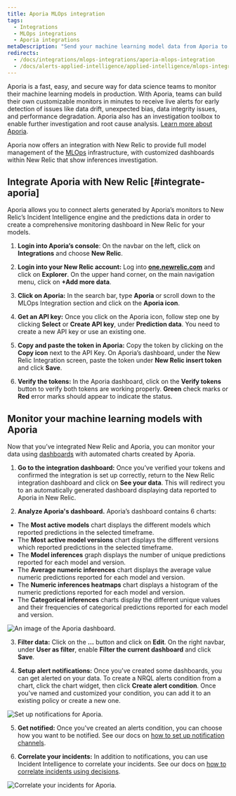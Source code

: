 ```yaml
---
title: Aporia MLOps integration
tags:
  - Integrations
  - MLOps integrations  
  - Aporia integrations
metaDescription: "Send your machine learning model data from Aporia to New Relic to understand your model's performance."
redirects:
  - /docs/integrations/mlops-integrations/aporia-mlops-integration
  - /docs/alerts-applied-intelligence/applied-intelligence/mlops-integrations/aporia-mlops-integration
---
```


Aporia is a fast, easy, and secure way for data science teams to monitor their machine learning models in production. With Aporia, teams can build their own customizable monitors in minutes to receive live alerts for early detection of issues like data drift, unexpected bias, data integrity issues, and performance degradation. Aporia also has an investigation toolbox to enable further investigation and root cause analysis. [Learn more about Aporia](https://www.aporia.com). 

Aporia now offers an integration with New Relic to provide full model management of the [MLOps](/docs/alerts-applied-intelligence/applied-intelligence/mlops/get-started/intro-mlops/) infrastructure, with customized dashboards within New Relic that show inferences investigation.

## Integrate Aporia with New Relic [#integrate-aporia] 

Aporia allows you to connect alerts generated by Aporia’s monitors to New Relic’s Incident Intelligence engine and the predictions data in order to create a comprehensive monitoring dashboard in New Relic for your models.

1. **Login into Aporia’s console**: On the navbar on the left, click on **Integrations** and choose **New Relic**.

2. **Login into your New Relic account:** Log into **[one.newrelic.com](https://one.newrelic.com)** and click on **Explorer**. On the upper hand corner, on the main navigation menu, click on **+Add more data**.     
    
3. **Click on Aporia:** In the search bar, type **Aporia** or scroll down to the MLOps Integration section and click on the **Aporia icon**.  
      
4. **Get an API key:** Once you click on the Aporia icon, follow step one by clicking **Select** or **Create API key**, under **Prediction data**. You need to create a new API key or use an existing one. 
 
5. **Copy and paste the token in Aporia:** Copy the token by clicking on the **Copy icon** next to the API Key. On Aporia’s dashboard, under the New Relic Integration screen, paste the token under **New Relic insert token** and click **Save**.

6. **Verify the tokens:** In the Aporia dashboard, click on the **Verify tokens** button to verify both tokens are working properly. **Green** check marks or **Red** error marks should appear to indicate the status. 
            
## Monitor your machine learning models with Aporia

Now that you’ve integrated New Relic and Aporia, you can monitor your data using [dashboards](/docs/query-your-data/explore-query-data/dashboards/introduction-dashboards/) with automated charts created by Aporia. 
    
1. **Go to the integration dashboard:** Once you’ve verified your tokens and confirmed the integration is set up correctly, return to the New Relic integration dashboard and click on **See your data**. This will redirect you to an automatically generated dashboard displaying data reported to Aporia in New Relic. 

2. **Analyze Aporia's dashboard.** Aporia’s dashboard contains 6 charts: 
* The **Most active models** chart displays the different models which reported predictions in the selected timeframe.
* The **Most active model versions** chart displays the different versions which reported predictions in the selected timeframe. 
* The **Model inferences** graph displays the number of unique predictions reported for each model and version. 
* The **Average numeric inferences** chart displays the average value numeric predictions reported for each model and version. 
* The **Numeric inferences heatmaps** chart displays a histogram of the numeric predictions reported for each model and version. 
* The **Categorical inferences** charts display the different unique values and their frequencies of categorical predictions reported for each model and version. 

![An image of the Aporia dashboard.](./images/aporia1.png "An image of the Aporia dashboard")
    
3. **Filter data:** Click on the **…** button and click on **Edit**. On the right navbar, under **User as filter**, enable **Filter the current dashboard** and click **Save**.
        
4. **Setup alert notifications:** Once you've created some dashboards, you can get alerted on your data. To create a NRQL alerts condition from a chart, click the chart widget, then click **Create alert condition**. Once you've named and customized your condition, you can add it to an existing policy or create a new one.

![Set up notifications for Aporia.](./images/aporia2.png "Set up notifications for Aporia")

5. **Get notified:** Once you've created an alerts condition, you can choose how you want to be notified. See our docs on [how to set up notification channels](/docs/alerts-applied-intelligence/new-relic-alerts/alert-notifications/notification-channels-control-where-send-alerts/).
        
6. **Correlate your incidents:** In addition to notifications, you can use Incident Intelligence to correlate your incidents. See our docs on [how to correlate incidents using decisions](/docs/alerts-applied-intelligence/applied-intelligence/incident-intelligence/change-applied-intelligence-correlation-logic-decisions/).

![Correlate your incidents for Aporia.](./images/aporia3.png "Correlate your incidents for Aporia")
